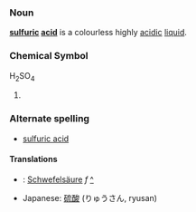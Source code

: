 ===Noun===
'''[[sulfuric]] [[acid]]''' is a colourless highly [[acidic]] [[liquid]].

===Chemical Symbol===
H<sub>2</sub>SO<sub>4</sub>

#

===Alternate spelling===
*[[sulfuric acid]]

====Translations====
*{{msg:de}}: [[Schwefelsäure]] ''f'' [[:de:Schwefelsäure|^]]
*Japanese: [[硫酸]] (りゅうさん, ryusan)